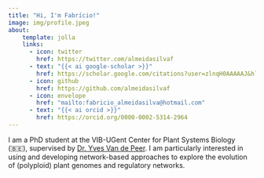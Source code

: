 ```yaml
---
title: "Hi, I'm Fabrício!"
image: img/profile.jpeg
about:
    template: jolla
    links:
      - icon: twitter
        href: https://twitter.com/almeidasilvaf
      - text: "{{< ai google-scholar >}}"
        href: https://scholar.google.com/citations?user=zlnqH0AAAAAJ&hl=en
      - icon: github
        href: https://github.com/almeidasilvaf
      - icon: envelope
        href: "mailto:fabricio_almeidasilva@hotmail.com"
      - text: "{{< ai orcid >}}"
        href: https://orcid.org/0000-0002-5314-2964
---
```


```{=html}

<div id="tsparticles"></div>
<!-- https://github.com/matteobruni/tsparticles -->
<!-- partial -->
  <script src='https://cdn.jsdelivr.net/npm/tsparticles-slim@2.2.4/tsparticles.slim.bundle.min.js'></script><script  src="html/particles.js"></script>
```


I am a PhD student at the VIB-UGent Center for 
Plant Systems Biology (&#x1F1E7;&#x1F1EA;), supervised by 
[Dr. Yves Van de Peer](https://www.vandepeerlab.org/). 
I am particularly interested in using and developing network-based approaches 
to explore the evolution of (polyploid) plant genomes and regulatory networks.
